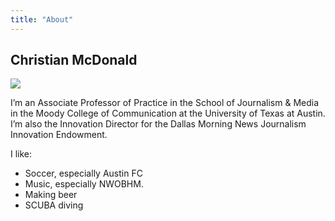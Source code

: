 ```yaml
---
title: "About"
---
```


## Christian McDonald

![](https://journalism.utexas.edu/sites/default/files/styles/faculty_bio_image/public/faculty-jou-mcdonald.jpg)

I'm an Associate Professor of Practice in the School of Journalism & Media in
the Moody College of Communication at the University of Texas at Austin. I'm also the Innovation Director for the Dallas Morning News Journalism Innovation Endowment.

I like:

- Soccer, especially Austin FC
- Music, especially NWOBHM.
- Making beer
- SCUBA diving
